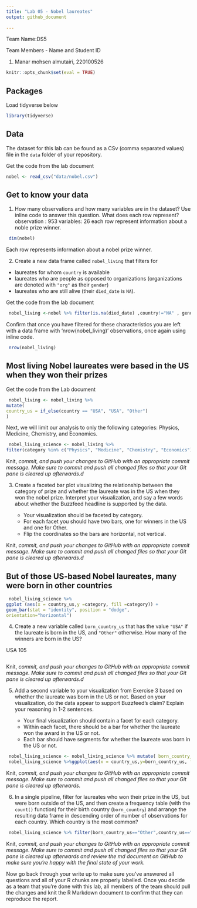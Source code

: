 ```yaml
---
title: "Lab 05 - Nobel laureates"
output: github_document
  
---
```

Team Name:DS5

Team Members - Name and Student ID

1. Manar mohsen almutairi, 220100526





```r
knitr::opts_chunk$set(eval = TRUE)
```

## Packages
Load tidyverse below

```r
library(tidyverse)
```

## Data

The dataset for this lab can be found as a CSv (comma separated values) file in the `data` folder of your repository.

Get the code from the lab document

```r
nobel <- read_csv("data/nobel.csv")
```

## Get to know your data

1.  How many observations and how many variables are in the dataset? Use inline code to answer this question. What does each row represent?  
observation : 953
variables: 26
each row represent information about a noble prize winner.



```r
 dim(nobel)
```

Each row represents information about a nobel prize winner.

2.  Create a new data frame called `nobel_living` that filters for

-   laureates for whom `country` is available
-   laureates who are people as opposed to organizations (organizations are denoted with `"org"` as their `gender`)
-   laureates who are still alive (their `died_date` is `NA`).

Get the code from the lab document

```r
 nobel_living <-nobel %>% filter(is.na(died_date) ,country!="NA" , gender!="org" ).

```


Confirm that once you have filtered for these characteristics you are left with a data frame with 'nrow(nobel_living)' observations, once again using inline code.

```r
 nrow(nobel_living)

```


## Most living Nobel laureates were based in the US when they won their prizes

Get the code from the Lab document

```r
 nobel_living <- nobel_living %>%
mutate(
country_us = if_else(country == "USA", "USA", "Other")
)
```

Next, we will limit our analysis to only the following categories: Physics, Medicine, Chemistry, and Economics.

```r
 nobel_living_science <- nobel_living %>%
filter(category %in% c("Physics", "Medicine", "Chemistry", "Economics"))
```

Knit, *commit, and push your changes to GitHub with an appropriate commit message. Make sure to commit and push all changed files so that your Git pane is cleared up afterwards.d*

3.  Create a faceted bar plot visualizing the relationship between the category of prize and whether the laureate was in the US when they won the nobel prize.
    Interpret your visualization, and say a few words about whether the Buzzfeed headline is supported by the data.

    -   Your visualization should be faceted by category.
    -   For each facet you should have two bars, one for winners in the US and one for Other.
    -   Flip the coordinates so the bars are horizontal, not vertical.

Knit, *commit, and push your changes to GitHub with an appropriate commit message. Make sure to commit and push all changed files so that your Git pane is cleared up afterwards.d*

## But of those US-based Nobel laureates, many were born in other countries

```r
 nobel_living_science %>%  
ggplot (aes(x = country_us,y =category, fill =category)) + 
geom_bar(stat = "identity", position = "dodge",
orientation="horizontal")
``` 


4.  Create a new variable called `born_country_us` that has the value `"USA"` if the laureate is born in the US, and `"Other"` otherwise.
    How many of the winners are born in the US?
    
 USA 105

```r

```

Knit, *commit, and push your changes to GitHub with an appropriate commit message. Make sure to commit and push all changed files so that your Git pane is cleared up afterwards.d*

5.  Add a second variable to your visualization from Exercise 3 based on whether the laureate was born in the US or not.
    Based on your visualization, do the data appear to support Buzzfeed's claim?
    Explain your reasoning in 1-2 sentences.

    -   Your final visualization should contain a facet for each category.
    -   Within each facet, there should be a bar for whether the laureate won the award in the US or not.
    -   Each bar should have segments for whether the laureate was born in the US or not.
    

```r
 nobel_living_science <- nobel_living_science %>% mutate( born_country_us = if_else(born_country == "USA", "USA", "Other"))
 nobel_living_science %>%ggplot(aes(x = country_us,y=born_country_us, fill = category)) + geom_bar(stat = "identity", position = "dodge", orientation="horizontal")
```

Knit, *commit, and push your changes to GitHub with an appropriate commit message. Make sure to commit and push all changed files so that your Git pane is cleared up afterwards.*



6.  In a single pipeline, filter for laureates who won their prize in the US, but were born outside of the US, and then create a frequency table (with the `count()` function) for their birth country (`born_country`) and arrange the resulting data frame in descending order of number of observations for each country. Which country is the most common?


```r
 nobel_living_science %>% filter(born_country_us=="Other",country_us=="USA")%>%count(born_country) %>% arrange(desc(n))
```

Knit, *commit, and push your changes to GitHub with an appropriate commit message. Make sure to commit and push all changed files so that your Git pane is cleared up afterwards and review the md document on GitHub to make sure you're happy with the final state of your work.*


Now go back through your write up to make sure you've answered all questions and all of your R chunks are properly labelled.
Once you decide as a team that you're done with this lab, all members of the team should pull the changes and knit the R Markdown document to confirm that they can reproduce the report.
